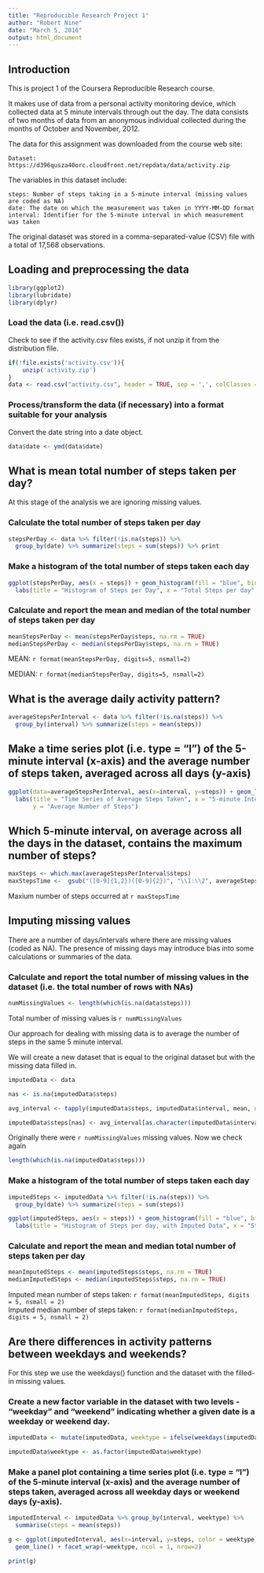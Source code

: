 ```yaml
---
title: "Reproducible Research Project 1"
author: "Robert Nine"
date: "March 5, 2016"
output: html_document
---
```

## Introduction

This is project 1 of the Coursera Reproducible Research course.

It makes use of data from a personal activity monitoring device, which collected data at 5 minute intervals through out the day. The data consists of two months of data from an anonymous individual collected during the months of October and November, 2012.

The data for this assignment was downloaded from the course web site:

    Dataset: https://d396qusza40orc.cloudfront.net/repdata/data/activity.zip

The variables in this dataset include:

    steps: Number of steps taking in a 5-minute interval (missing values are coded as NA)
    date: The date on which the measurement was taken in YYYY-MM-DD format
    interval: Identifier for the 5-minute interval in which measurement was taken

The original dataset was stored in a comma-separated-value (CSV) file with a total of 17,568 observations.

## Loading and preprocessing the data

```r
library(ggplot2)
library(lubridate)
library(dplyr)
```

### Load the data (i.e. read.csv())

Check to see if the activity.csv files exists, if not unzip it from the distribution file.

```r
if(!file.exists('activity.csv')){
    unzip('activity.zip')
}
data <- read.csv("activity.csv", header = TRUE, sep = ',', colClasses = c("numeric", "character","integer"))
```

### Process/transform the data (if necessary) into a format suitable for your analysis

Convert the date string into a date object.

```r
data$date <- ymd(data$date)
```

## What is mean total number of steps taken per day?

At this stage of the analysis we are ignoring missing values.

### Calculate the total number of steps taken per day

```r
stepsPerDay <- data %>% filter(!is.na(steps)) %>%
  group_by(date) %>% summarize(steps = sum(steps)) %>% print
```

### Make a histogram of the total number of steps taken each day

```r
ggplot(stepsPerDay, aes(x = steps)) + geom_histogram(fill = "blue", binwidth = 1000) +
  labs(title = "Histogram of Steps per Day", x = "Total Steps per day", y = "Frequency")
```

### Calculate and report the mean and median of the total number of steps taken per day

```r
meanStepsPerDay <- mean(stepsPerDay$steps, na.rm = TRUE)
medianStepsPerDay <- median(stepsPerDay$steps, na.rm = TRUE)
```
MEAN: `r format(meanStepsPerDay, digits=5, nsmall=2)`

MEDIAN: `r format(medianStepsPerDay, digits=5, nsmall=2)`

## What is the average daily activity pattern?

```r
averageStepsPerInterval <- data %>% filter(!is.na(steps)) %>%
  group_by(interval) %>% summarize(steps = mean(steps))
```

## Make a time series plot (i.e. type = "l") of the 5-minute interval (x-axis) and the average number of steps taken, averaged across all days (y-axis)

```r
ggplot(data=averageStepsPerInterval, aes(x=interval, y=steps)) + geom_line() +
  labs(title = "Time Series of Average Steps Taken", x = "5-minute Interval",
       y = "Average Number of Steps")
```

## Which 5-minute interval, on average across all the days in the dataset, contains the maximum number of steps?

```r
maxSteps <- which.max(averageStepsPerInterval$steps)
maxStepsTime <-  gsub("([0-9]{1,2})([0-9]{2})", "\\1:\\2", averageStepsPerInterval[maxSteps,'interval'])
```

Maxium number of steps occurred at `r maxStepsTime`

## Imputing missing values

There are a number of days/intervals where there are missing values (coded as NA). The presence of missing days may introduce bias into some calculations or summaries of the data.

###    Calculate and report the total number of missing values in the dataset (i.e. the total number of rows with NAs)

```r
numMissingValues <- length(which(is.na(data$steps)))
```

Total number of missing values is `r numMissingValues`

Our approach for dealing with missing data is to average the number of steps in the same 5 minute interval.

We will create a new dataset that is equal to the original dataset but with the missing data filled in.

```r
imputedData <- data

nas <- is.na(imputedData$steps)

avg_interval <- tapply(imputedData$steps, imputedData$interval, mean, na.rm=TRUE, simplify=TRUE)

imputedData$steps[nas] <- avg_interval[as.character(imputedData$interval[nas])]
```

Originally there were `r numMissingValues` missing values. Now we check again

```r
length(which(is.na(imputedData$steps)))
```

###    Make a histogram of the total number of steps taken each day

```r
imputedSteps <- imputedData %>% filter(!is.na(steps)) %>%
  group_by(date) %>% summarize(steps = sum(steps))

ggplot(imputedSteps, aes(x = steps)) + geom_histogram(fill = "blue", binwidth = 1000) +
  labs(title = "Histogram of Steps per day, with Imputed Data", x = "Steps per day", y = "Frequency")
```

### Calculate and report the mean and median total number of steps taken per day 

```r
meanImputedSteps <- mean(imputedSteps$steps, na.rm = TRUE)
medianImputedSteps <- median(imputedSteps$steps, na.rm = TRUE)
```

Imputed mean number of steps taken: `r format(meanImputedSteps, digits = 5, nsmall = 2)`  
Imputed median number of steps taken: `r format(medianImputedSteps, digits = 5, nsmall = 2)`

## Are there differences in activity patterns between weekdays and weekends?

For this step we use the weekdays() function and the dataset with the filled-in missing values.

###    Create a new factor variable in the dataset with two levels - "weekday" and "weekend" indicating whether a given date is a weekday or weekend day.

```r
imputedData <- mutate(imputedData, weektype = ifelse(weekdays(imputedData$date) == "Saturday" | weekdays(imputedData$date) == "Sunday", "weekend", "weekday"))

imputedData$weektype <- as.factor(imputedData$weektype)
```
###    Make a panel plot containing a time series plot (i.e. type = "l") of the 5-minute interval (x-axis) and the average number of steps taken, averaged across all weekday days or weekend days (y-axis). 

```r
imputedInterval <- imputedData %>% group_by(interval, weektype) %>% 
  summarise(steps = mean(steps))

g <- ggplot(imputedInterval, aes(x=interval, y=steps, color = weektype)) +
  geom_line() + facet_wrap(~weektype, ncol = 1, nrow=2)

print(g)
```